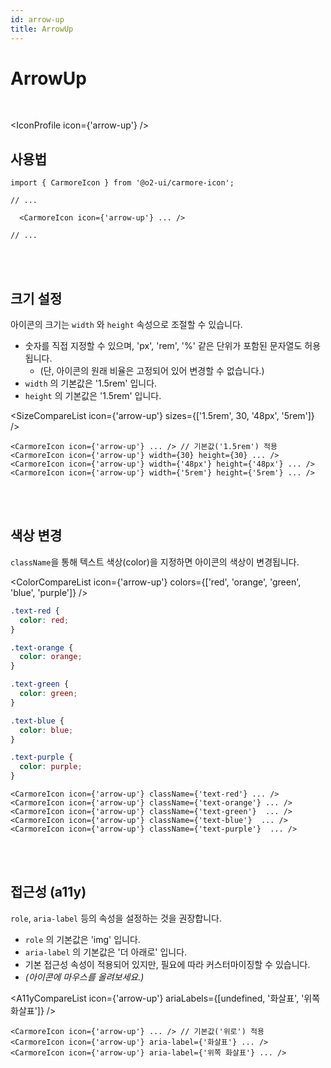 ```yaml
---
id: arrow-up
title: ArrowUp
---
```




# ArrowUp

<br />

<IconProfile icon={'arrow-up'} />

## 사용법

```tsx
import { CarmoreIcon } from '@o2-ui/carmore-icon';

// ...

  <CarmoreIcon icon={'arrow-up'} ... />

// ...
```

<br />
<br />

## 크기 설정

아이콘의 크기는 `width` 와 `height` 속성으로 조절할 수 있습니다.

- 숫자를 직접 지정할 수 있으며, 'px', 'rem', '%' 같은 단위가 포함된 문자열도 허용됩니다.
  - (단, 아이콘의 원래 비율은 고정되어 있어 변경할 수 없습니다.)
- `width` 의 기본값은 '1.5rem' 입니다.
- `height` 의 기본값은 '1.5rem' 입니다.

<SizeCompareList icon={'arrow-up'} sizes={['1.5rem', 30, '48px', '5rem']} />

```tsx
<CarmoreIcon icon={'arrow-up'} ... /> // 기본값('1.5rem') 적용
<CarmoreIcon icon={'arrow-up'} width={30} height={30} ... />
<CarmoreIcon icon={'arrow-up'} width={'48px'} height={'48px'} ... />
<CarmoreIcon icon={'arrow-up'} width={'5rem'} height={'5rem'} ... />
```

<br />
<br />

## 색상 변경

`className`을 통해 텍스트 색상(color)을 지정하면 아이콘의 색상이 변경됩니다.

<ColorCompareList icon={'arrow-up'} colors={['red', 'orange', 'green', 'blue', 'purple']} />

```css
.text-red {
  color: red;
}

.text-orange {
  color: orange;
}

.text-green {
  color: green;
}

.text-blue {
  color: blue;
}

.text-purple {
  color: purple;
}
```

```tsx
<CarmoreIcon icon={'arrow-up'} className={'text-red'} ... />
<CarmoreIcon icon={'arrow-up'} className={'text-orange'} ... />
<CarmoreIcon icon={'arrow-up'} className={'text-green'}  ... />
<CarmoreIcon icon={'arrow-up'} className={'text-blue'}  ... />
<CarmoreIcon icon={'arrow-up'} className={'text-purple'}  ... />
```

<br />
<br />

## 접근성 (a11y)

`role`, `aria-label` 등의 속성을 설정하는 것을 권장합니다.

- `role` 의 기본값은 'img' 입니다.
- `aria-label` 의 기본값은 '더 아래로' 입니다.
- 기본 접근성 속성이 적용되어 있지만, 필요에 따라 커스터마이징할 수 있습니다.
- _(아이콘에 마우스를 올려보세요.)_

<A11yCompareList icon={'arrow-up'} ariaLabels={[undefined, '화살표', '위쪽 화살표']} />

```tsx
<CarmoreIcon icon={'arrow-up'} ... /> // 기본값('위로') 적용
<CarmoreIcon icon={'arrow-up'} aria-label={'화살표'} ... />
<CarmoreIcon icon={'arrow-up'} aria-label={'위쪽 화살표'} ... />
```
